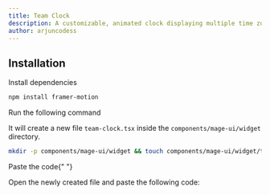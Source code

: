 ```yaml
---
title: Team Clock
description: A customizable, animated clock displaying multiple time zones for remote teams.
author: arjuncodess
---
```


<ComponentPreview name="widget-team-clock--docs" />

## Installation

<Steps>
<Step>Install dependencies</Step>

```bash
npm install framer-motion
```

<Step>Run the following command</Step>

It will create a new file `team-clock.tsx` inside the `components/mage-ui/widget` directory.

```bash
mkdir -p components/mage-ui/widget && touch components/mage-ui/widget/team-clock.tsx
```

<Step>Paste the code</Step>{" "}

Open the newly created file and paste the following code:

```jsx file=<rootDir>/mage-ui/widget/team-clock.tsx

```

</Steps>
